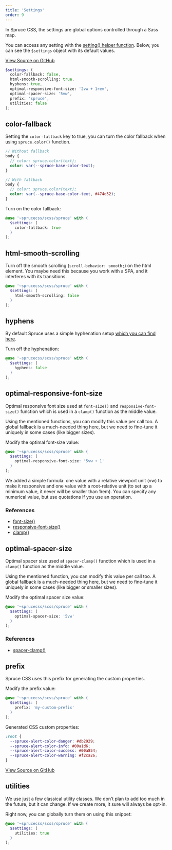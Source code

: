 ```yaml
---
title: 'Settings'
order: 9
---
```


<p class="lead">In Spruce CSS, the settings are global options controlled through a Sass map.</p>

You can access any setting with the [setting() helper function](/docs/sass/functions#setting). Below, you can see the `$settings` object with its default values.

[View Source on GitHub](https://github.com/conedevelopment/sprucecss/blob/main/scss/config/_setting.scss)

```scss
$settings: (
  color-fallback: false,
  html-smooth-scrolling: true,
  hyphens: true,
  optimal-responsive-font-size: '2vw + 1rem',
  optimal-spacer-size: '5vw',
  prefix: 'spruce',
  utilities: false
);
```

## color-fallback

Setting the `color-fallback` key to true, you can turn the color fallback when using `spruce.color()` function.

```scss
// Without fallback
body {
  // color: spruce.color(text);
  color: var(--spruce-base-color-text);
}

// With fallback
body {
  // color: spruce.color(text);
  color: var(--spruce-base-color-text, #474d52);
}
```

Turn on the color fallback:

```scss
@use '~sprucecss/scss/spruce' with (
  $settings: (
    color-fallback: true
  )
);
```

## html-smooth-scrolling

Turn off the smooth scrolling (`scroll-behavior: smooth;`) on the html element. You maybe need this because you work with a SPA, and it interferes with its transitions.

```scss
@use '~sprucecss/scss/spruce' with (
  $settings: (
    html-smooth-scrolling: false
  )
);
```

## hyphens

By default Spruce uses a simple hyphenation setup [which you can find here](https://github.com/conedevelopment/sprucecss/blob/main/scss/element/_typography.scss#L13).


Turn off the hyphenation:

```scss
@use '~sprucecss/scss/spruce' with (
  $settings: (
    hyphens: false
  )
);
```

## optimal-responsive-font-size

Optimal responsive font size used at `font-size()` and `responsive-font-size()` function which is used in a `clamp()` function as the middle value.

Using the mentioned functions, you can modify this value per call too. A global fallback is a much-needed thing here, but we need to fine-tune it uniquely in some cases (like bigger sizes).

Modify the optimal font-size value:

```scss
@use '~sprucecss/scss/spruce' with (
  $settings: (
    optimal-responsive-font-size: '5vw + 1'
  )
);
```
<Notification type="info">
We added a simple formula: one value with a relative viewport unit (vw) to make it responsive and one value with a root-relative unit (to set up a minimum value, it never will be smaller than 1rem). You can specify any numerical value, but use quotations if you use an operation.
</Notification>

### References
- [font-size()](/docs/sass/functions/#font-size)
- [responsive-font-size()](/docs/sass/functions/#responsive-font-size)
- [clamp()](https://developer.mozilla.org/en-US/docs/Web/CSS/clamp())


## optimal-spacer-size

Optimal spacer size used at `spacer-clamp()` function which is used in a `clamp()` function as the middle value.

Using the mentioned function, you can modify this value per call too. A global fallback is a much-needed thing here, but we need to fine-tune it uniquely in some cases (like bigger or smaller sizes).

Modify the optimal spacer size value:

```scss
@use '~sprucecss/scss/spruce' with (
  $settings: (
    optimal-spacer-size: '5vw'
  )
);
```

### References
- [spacer-clamp()](/docs/sass/functions/#spacer-clamp)

## prefix

Spruce CSS uses this prefix for generating the custom properties.

Modify the prefix value:

```scss
@use '~sprucecss/scss/spruce' with (
  $settings: (
    prefix: 'my-custom-prefix'
  )
);
```
Generated CSS custom properties:

```css
:root {
  --spruce-alert-color-danger: #db2929;
  --spruce-alert-color-info: #00a1d6;
  --spruce-alert-color-success: #00a854;
  --spruce-alert-color-warning: #f2ca26;
}
```

[View Source on GitHub](https://github.com/conedevelopment/sprucecss/blob/main/scss/_root.scss)

## utilities

We use just a few classical utility classes. We don’t plan to add too much in the future, but it can change. If we create more, it sure will always be opt-in.

Right now, you can globally turn them on using this snippet:

```scss
@use '~sprucecss/scss/spruce' with (
  $settings: (
    utilities: true
  )
);
```
